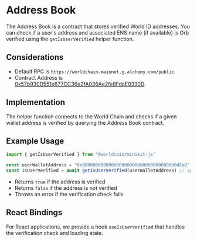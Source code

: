 # Address Book

The Address Book is a contract that stores verified World ID addresses. You can check if a user's address and associated ENS name (if available) is Orb verified using the `getIsUserVerified` helper function.

## Considerations

- Default RPC is `https://worldchain-mainnet.g.alchemy.com/public`
- Contract Address is [0x57b930D551e677CC36e2fA036Ae2fe8FdaE0330D](https://worldscan.org/address/0x57b930D551e677CC36e2fA036Ae2fe8FdaE0330D#readContract).

## Implementation

The helper function connects to the World Chain and checks if a given wallet address is verified by querying the Address Book contract.

## Example Usage
```typescript
import { getIsUserVerified } from "@worldcoin/minikit-js"

const userWalletAddress = "0x000000000000000000000000000000000000dEaD"
const isUserVerified = await getIsUserVerified(userWalletAddress) // optionally you can provide your rpc url as a second argument to the function
```
- Returns `true` if the address is verified
- Returns `false` if the address is not verified
- Throws an error if the verification check fails


## React Bindings

For React applications, we provide a hook `useIsUserVerified` that handles the verification check and loading state.
